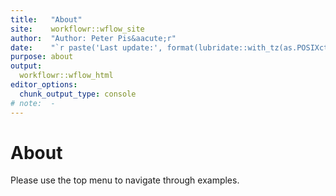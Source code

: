 ```yaml
---
title:   "About"
site:    workflowr::wflow_site
author:  "Author: Peter Pis&aacute;r"
date:    "`r paste('Last update:', format(lubridate::with_tz(as.POSIXct(Sys.time()) + 7200, tzone = 'GMT'), '%Y-%m-%d %H:%M GMT+2'))`"
purpose: about
output:
  workflowr::wflow_html
editor_options:
  chunk_output_type: console
# note:  -
---
```


# About
Please use the top menu to navigate through examples.

